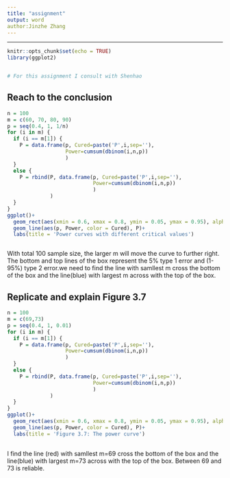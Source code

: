 ```yaml
---
title: "assignment"
output: word
author:Jinzhe Zhang
---
```



---
```r
knitr::opts_chunk$set(echo = TRUE)
library(ggplot2)


# For this assignment I consult with Shenhao
```



## Reach to the conclusion

```r
n = 100
m = c(60, 70, 80, 90)
p = seq(0.4, 1, 1/n)
for (i in m) {
  if (i == m[1]) {
    P = data.frame(p, Cured=paste('P',i,sep=''),
                   Power=cumsum(dbinom(i,n,p))
                   )
  }
  else {
    P = rbind(P, data.frame(p, Cured=paste('P',i,sep=''),
                            Power=cumsum(dbinom(i,n,p))
                            )
              )
  }
}
ggplot()+
  geom_rect(aes(xmin = 0.6, xmax = 0.8, ymin = 0.05, ymax = 0.95), alpha = 0.5)+
  geom_line(aes(p, Power, color = Cured), P)+
  labs(title = 'Power curves with different critical values')



```
With total 100 sample size, the larger m will move the curve to further right. The bottom and top lines of the box represent the 5% type 1 error and (1-95%) type 2 error.we need to find the line with samllest m cross the bottom of the box and the line(blue) with largest m across with the top of the box. 

## Replicate and explain Figure 3.7

```r
n = 100
m = c(69,73)
p = seq(0.4, 1, 0.01)
for (i in m) {
  if (i == m[1]) {
    P = data.frame(p, Cured=paste('P',i,sep=''),
                   Power=cumsum(dbinom(i,n,p))
                   )
  }
  else {
    P = rbind(P, data.frame(p, Cured=paste('P',i,sep=''),
                            Power=cumsum(dbinom(i,n,p))
                            )
              )
  }
}
ggplot()+
  geom_rect(aes(xmin = 0.6, xmax = 0.8, ymin = 0.05, ymax = 0.95), alpha = 0.5)+
  geom_line(aes(p, Power, color = Cured), P)+
  labs(title = 'Figure 3.7: The power curve')
  
```

  I find the line (red) with samllest m=69 cross the bottom of the box and the line(blue) with largest m=73 across with the top of the box. Between 69 and 73 is reliable.
